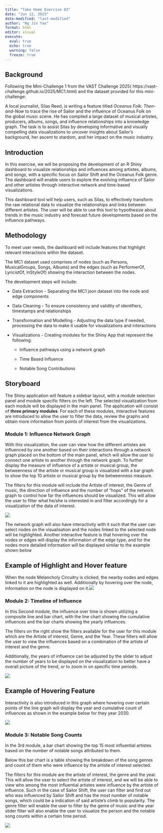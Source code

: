 ```yaml
---
title: "Take Home Exercise 03"
date: "Jun 12, 2025"
date-modified: "last-modified"
author: "Ng Jin Yao"
format: html
editor: visual
execute: 
  eval: true
  echo: true
  warning: false
  freeze: true
---
```


## **Background**

Following the Mini-Challenge 1 from the VAST Challenge 2025( https://vast-challenge.github.io/2025/MC1.html) and the dataset provided for this mini-challenge:

A local journalist, Silas Reed, is writing a feature titled *Oceanus Folk: Then-and-Now* to trace the rise of Sailor and the influence of Oceanus Folk on the global music scene. He has compiled a large dataset of musical artistes, producers, albums, songs, and influence relationships into a knowledge graph. The task is to assist Silas by developing informative and visually compelling data visualizations to uncover insights about Sailor’s background, her ascent to stardom, and her impact on the music industry.

## Introduction

In this exercise, we will be proposing the development of an R Shiny dashboard to visualize relationships and influences among artistes, albums, and songs, with a specific focus on Sailor Shift and the Oceanus Folk genre. The dashboard will enable users to explore the evolving influence of Sailor and other artistes through interactive network and time-based visualizations.

This dashboard tool will help users, such as Silas, to effectively transform the raw relational data to visualize the relationships and links between different artistes. The user will be able to use this tool to hypothesize about trends in the music industry and forecast future developments based on the influence pathways.

## Methodology

To meet user needs, the dashboard will include features that highlight relevant interactions within the dataset.

The MC1 dataset used comprises of nodes (such as Persons, MusicalGroups, Songs, Albums) and the edges (such as PerformerOf, LyricistOf, InStyleOf) showing the interaction between the nodes.

The development steps will include:

-   Data Extraction - Separating the MC1 json dataset into the node and edge components

-   Data Cleaning - To ensure consistency and validity of identifiers, timestamps and relationships

-   Transformation and Modelling - Adjusting the data type if needed, processing the data to make it usable for visualizations and interactions

-   Visualizations - Creating modules for the Shiny App that represent the following:

    -   Influence pathways using a network graph

    -   Time Based Influence

    -   Notable Song Contributions

## Storyboard

The Shiny application will feature a sidebar layout, with a module selection panel and module specific filters on the left. The selected visualization from each module will be displayed in the main panel. The application will consist of **three primary modules**. For each of these modules, interactive features are introduced to allow the user to filter the data, review the graphs and obtain more information from points of interest from the visualizations.

### Module 1: Influence Network Graph

With this visualization, the user can view how the different artistes are influenced by one another based on their interactions through a network graph placed on the bottom of the main panel, which will allow the user to connect one artiste to another through the network graph. To further display the measure of influence of a artiste or musical group, the betweenness of the artiste or musical group is visualized with a bar graph to show the top 10 artiste or musical group by the betweenness measure.

The filters for this module will include the Artiste of interest, the Genre of music, the direction of influence and the number of "hops" of the network graph to control how far the influences should be visualized. This will allow the user to filter what he/she is interested in and filter accordingly for a visualization of the data of interest.

![](images/clipboard-3649196360.png)

The network graph will also have interactivity with it such that the user can select nodes on the visualisation and the nodes linked to the selected node will be highlighted. Another interactive feature is that hovering over the nodes or edges will display the information of the edge type, and for the nodes more detailed information will be displayed similar to the example shown below

::: callout-note
## Example of Highlight and Hover feature

When the node Melancholy Circuitry is clicked, the nearby nodes and edges linked to it are highlighted as well. Additionally by hovering over the node, information on the node is displayed on it.![](images/clipboard-180618952.png)
:::

### Module 2: Timeline of Influence

In this Second module, the influence over time is shown utilizing a composite line and bar chart, with the line chart showing the cumulative influences and the bar charts showing the yearly influences.

The filters on the right show the filters available for the user for this module which are the Artiste of interest, Genre, and the Year. These filters will allow the user to view the influences based on a combination of the artiste of interest and the genre.

Additionally, the years of influence can be adjusted by the slider to adjust the number of years to be displayed on the visualization to better have a overall picture of the trend, or to zoom in on specific time periods.

![](images/clipboard-113915747.png)

::: callout-note
## Example of Hovering Feature

Interactivity is also introduced in this graph where hovering over certain points of the line graph will display the year and cumulative count of influences as shown in the example below for they year 2030.

![](images/clipboard-1616804441.png)
:::

### Module 3: Notable Song Counts

In the 3rd module, a bar chart showing the top 15 most influential artistes based on the number of notable songs attributed to them.

Below this bar chart is a table showing the breakdown of the song genres and count of them who were influence by the artiste of interest selected.

The filters for this module are the artiste of interest, the genre and the year. This will allow the user to select the artiste of interest, and we will be able to view who among the most influential artistes were influence by the artiste of influence. Such in the case of Sailor Shift, the user can filter and find out who was influenced by Sailor Shift and has the most number of notable songs, which could be a indication of said artiste's climb to popularity. The genre filter will enable the user to filter by the genre of music and the year slider filter will also enable the user to visualize the person and the notable song counts within a certain time period.

![](images/clipboard-694240435.png)
